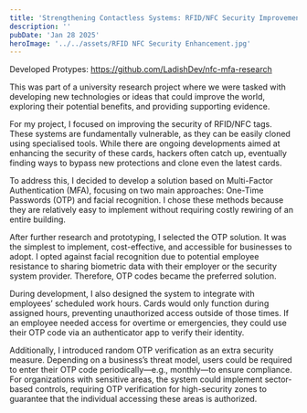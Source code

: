 ```yaml
---
title: 'Strengthening Contactless Systems: RFID/NFC Security Improvements'
description: ''
pubDate: 'Jan 28 2025'
heroImage: '../../assets/RFID NFC Security Enhancement.jpg'
---
```


Developed Protypes: https://github.com/LadishDev/nfc-mfa-research

This was part of a university research project where we were tasked with developing new technologies or ideas that could improve the world, exploring their potential benefits, and providing supporting evidence.

For my project, I focused on improving the security of RFID/NFC tags. These systems are fundamentally vulnerable, as they can be easily cloned using specialised tools. While there are ongoing developments aimed at enhancing the security of these cards, hackers often catch up, eventually finding ways to bypass new protections and clone even the latest cards.

To address this, I decided to develop a solution based on Multi-Factor Authentication (MFA), focusing on two main approaches: One-Time Passwords (OTP) and facial recognition. I chose these methods because they are relatively easy to implement without requiring costly rewiring of an entire building.

After further research and prototyping, I selected the OTP solution. It was the simplest to implement, cost-effective, and accessible for businesses to adopt. I opted against facial recognition due to potential employee resistance to sharing biometric data with their employer or the security system provider. Therefore, OTP codes became the preferred solution.

During development, I also designed the system to integrate with employees’ scheduled work hours. Cards would only function during assigned hours, preventing unauthorized access outside of those times. If an employee needed access for overtime or emergencies, they could use their OTP code via an authenticator app to verify their identity.

Additionally, I introduced random OTP verification as an extra security measure. Depending on a business’s threat model, users could be required to enter their OTP code periodically—e.g., monthly—to ensure compliance. For organizations with sensitive areas, the system could implement sector-based controls, requiring OTP verification for high-security zones to guarantee that the individual accessing these areas is authorized.